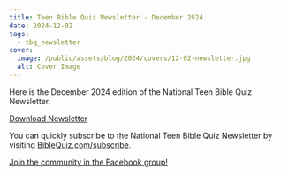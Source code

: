 ```yaml
---
title: Teen Bible Quiz Newsletter - December 2024
date: 2024-12-02
tags:
  - tbq_newsletter
cover:
  image: /public/assets/blog/2024/covers/12-02-newsletter.jpg
  alt: Cover Image
---
```


Here is the December 2024 edition of the National Teen Bible Quiz Newsletter.

<a href="https://biblequiz.com/assets/blog/2024/12-newsletter.pdf" class="btn btn-primary">Download Newsletter</a>

You can quickly subscribe to the National Teen Bible Quiz Newsletter by visiting [BibleQuiz.com/subscribe](https://biblequiz.com/subscribe/).

[Join the community in the Facebook group!](https://www.facebook.com/groups/agbiblequiz)
